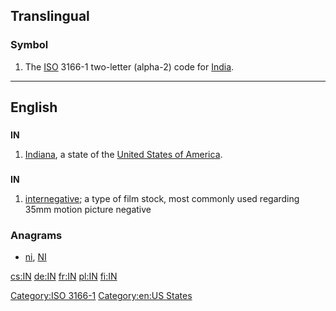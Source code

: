 {{also|Appendix:Variations of "in"}}
==Translingual==
===Symbol===
{{infl|mul|symbol}}
# The [[ISO]] 3166-1 two-letter (alpha-2) code for [[India]].

[[Category:ISO 3166-1]]
----

==English==

==={{abbreviation}}===
'''IN'''

# [[Indiana]], a state of the [[United States of America]].

==={{initialism}}===
'''IN'''

# [[internegative]]; a type of film stock, most commonly used regarding 35mm motion picture negative

===Anagrams===
* [[ni#English|ni]], [[NI#English|NI]]


[[Category:en:US States]]

[[cs:IN]]
[[de:IN]]
[[fr:IN]]
[[pl:IN]]
[[fi:IN]]